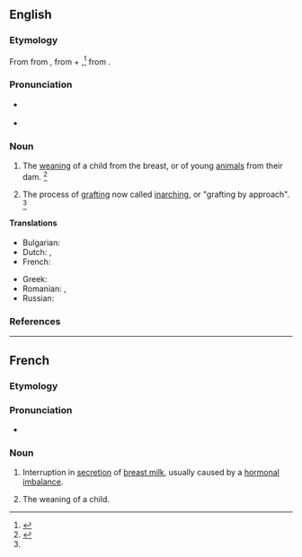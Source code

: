 ==English==

===Etymology===
From {{inh|en|enm|ablactacioun}} from {{etyl|LL.|en}} {{m|la|ablactatio}}, {{m|la|ablactō||to wean}} from {{etyl|la|en}} {{m|la|ab||without}} + {{m|la|lacto||suckle}},<ref name=SOED>{{R:SOED5|page=5}}</ref> from {{m|la|lac||milk}}.

===Pronunciation===
* {{a|US}} {{IPA|en|/ˌæb.lækˈteɪ.ʃn̩/}}
* {{rhymes|en|eɪʃən}}

===Noun===
{{en-noun|~}}

# The [[weaning]] of a child from the breast, or of young [[animal]]s from their dam. {{defdate|First attested from around (1350 to 1470).}}<ref name=SOED>{{R:SOED5|page=5}}</ref>
# {{lb|en|obsolete|horticulture}} The process of [[grafting]] now called [[inarching]], or "grafting by approach". {{defdate|Attested from the late 17<sup>th</sup> century until the early 19<sup>th</sup> century.}}<ref name=SOED/>

====Translations====
{{trans-top|weaning}}
* Bulgarian: {{t|bg|аблактация|f|alt=аблакта́ция|sc=Cyrl}}
* Dutch: {{t|nl|ablactatie|m}}, {{t+|nl|spenen|n}}
* French: {{t+|fr|sevrage|m}}
{{trans-mid}}
* Greek: {{t+|el|απογαλακτισμός|m|sc=Grek}}
* Romanian: {{t+|ro|ablactare|f}}, {{t+|ro|înțărcare|f}}
* Russian: {{t+|ru|аблактация|f|alt=аблакта́ция}}
{{trans-bottom}}

===References===
<references/>

----

==French==

===Etymology===
{{prefix|fr|ab|lactation}}

===Pronunciation===
* {{audio|fr|LL-Q150 (fra)-WikiLucas00-ablactation.wav|Audio}}

===Noun===
{{fr-noun|f}}

# {{lb|fr|medicine}} Interruption in [[secretion]] of [[breast milk]], usually caused by a [[hormonal]] [[imbalance]].
# {{lb|fr|medicine|archaic}} The weaning of a child.